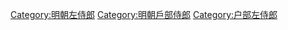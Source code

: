 [[Category:明朝左侍郎|Category:明朝左侍郎]]
[[Category:明朝戶部侍郎|Category:明朝戶部侍郎]]
[[Category:户部左侍郎|Category:户部左侍郎]]